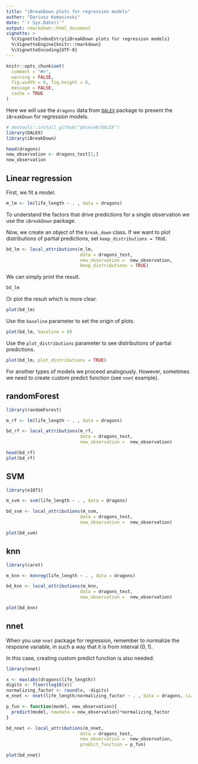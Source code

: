 ```yaml
---
title: "iBreakDown plots for regression models"
author: "Dariusz Komosinski"
date: "`r Sys.Date()`"
output: rmarkdown::html_document
vignette: >
  %\VignetteIndexEntry{iBreakDown plots for regression models}
  %\VignetteEngine{knitr::rmarkdown}
  %\VignetteEncoding{UTF-8}
---
```


```r
knitr::opts_chunk$set(
  comment = "#>",
  warning = FALSE,
  fig.width = 6, fig.height = 6,
  message = FALSE,
  cache = TRUE
)
```

Here we will use the `dragons` data from [`DALEX`](https://github.com/pbiecek/DALEX) package to present the `iBreakDown` for regression models.

```r
# devtools::install_github("pbiecek/DALEX")
library(DALEX)
library(iBreakDown)

head(dragons)
new_observation <- dragons_test[1,]
new_observation
```

## Linear regression

First, we fit a model.

```r
m_lm <- lm(life_length ~ . , data = dragons)
```

To understand the factors that drive predictions for a single observation we use the `iBreakDown` package.

Now, we create an object of the `break_down` class. If we want to plot distributions of partial predictions, set `keep_distributions = TRUE`.

```r
bd_lm <- local_attributions(m_lm,
                            data = dragons_test,
                            new_observation =  new_observation,
                            keep_distributions = TRUE)
```

We can simply print the result.

```r
bd_lm
```

Or plot the result which is more clear.

```r
plot(bd_lm)
```

Use the `baseline` parameter to set the origin of plots.

```r
plot(bd_lm, baseline = 0)
```

Use the `plot_distributions` parameter to see distributions of partial predictions.

```r
plot(bd_lm, plot_distributions = TRUE)
```

For another types of models we proceed analogously. However, sometimes we need to create custom predict function (see `nnet` example).

## randomForest

```r
library(randomForest)

m_rf <- lm(life_length ~ . , data = dragons)

bd_rf <- local_attributions(m_rf,
                            data = dragons_test,
                            new_observation =  new_observation)

head(bd_rf)
plot(bd_rf)
```

## SVM

```r
library(e1071)

m_svm <- svm(life_length ~ . , data = dragons)

bd_svm <- local_attributions(m_svm,
                            data = dragons_test,
                            new_observation =  new_observation)

plot(bd_svm)
```

## knn

```r
library(caret)

m_knn <- knnreg(life_length ~ . , data = dragons)

bd_knn <- local_attributions(m_knn,
                            data = dragons_test,
                            new_observation =  new_observation)

plot(bd_knn)
```

## nnet

When you use `nnet` package for regression, remember to normalize the resposne variable, in such a way that it is from interval $(0,1)$.

In this case, creating custom predict function is also needed.

```r
library(nnet)

x <- max(abs(dragons$life_length))
digits <- floor(log10(x))
normalizing_factor <- round(x, -digits)
m_nnet <- nnet(life_length/normalizing_factor ~ . , data = dragons, size = 10, linout = TRUE)

p_fun <- function(model, new_observation){
  predict(model, newdata = new_observation)*normalizing_factor
}

bd_nnet <- local_attributions(m_nnet,
                            data = dragons_test,
                            new_observation =  new_observation,
                            predict_function = p_fun)

plot(bd_nnet)
```

